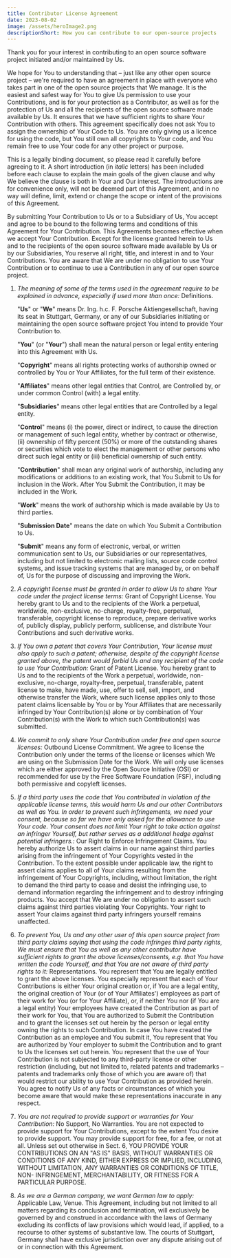 ```yaml
---
title: Contributor License Agreement
date: 2023-08-02
image: /assets/heroImage2.png
descriptionShort: How you can contribute to our open-source projects
---
```


Thank you for your interest in contributing to an open source software project
initiated and/or maintained by Us.

We hope for You to understanding that – just like any other open source project
– we're required to have an agreement in place with everyone who takes part in
one of the open source projects that We manage. It is the easiest and safest way
for You to give Us permission to use your Contributions, and is for your
protection as a Contributor, as well as for the protection of Us and all the
recipients of the open source software made available by Us. It ensures that we
have sufficient rights to share Your Contribution with others. This agreement
specifically does not ask You to assign the ownership of Your Code to Us. You
are only giving us a licence for using the code, but You still own all
copyrights to Your code, and You remain free to use Your code for any other
project or purpose.

This is a legally binding document, so please read it carefully before agreeing
to it. A short introduction (in _italic_ letters) has been included before each
clause to explain the main goals of the given clause and why We believe the
clause is both in Your and Our interest. The introductions are for convenience
only, will not be deemed part of this Agreement, and in no way will define,
limit, extend or change the scope or intent of the provisions of this Agreement.

By submitting Your Contribution to Us or to a Subsidiary of Us, You accept and
agree to be bound to the following terms and conditions of this Agreement for
Your Contribution. This Agreements becomes effective when we accept Your
Contribution. Except for the license granted herein to Us and to the recipients
of the open source software made available by Us or by our Subsidiaries, You
reserve all right, title, and interest in and to Your Contributions. You are
aware that We are under no obligation to use Your Contribution or to continue to
use a Contribution in any of our open source project.

1. _The meaning of some of the terms used in the agreement require to be
   explained in advance, especially if used more than once:_ Definitions.

   "**Us**" or "**We**" means Dr. Ing. h.c. F. Porsche Aktiengesellschaft,
   having its seat in Stuttgart, Germany, or any of our Subsidiaries initiating
   or maintaining the open source software project You intend to provide Your
   Contribution to.

   "**You**" (or "**Your**") shall mean the natural person or legal entity
   entering into this Agreement with Us.

   "**Copyright**" means all rights
   protecting works of authorship owned or controlled by You or Your Affiliates,
   for the full term of their existence.

   "**Affiliates**" means other legal
   entities that Control, are Controlled by, or under common Control (with) a
   legal entity.

   "**Subsidiaries**" means other legal entities that are Controlled by a legal
   entity.

   "**Control**" means (i) the power, direct or indirect, to cause the direction
   or management of such legal entity, whether by contract or otherwise, (ii)
   ownership of fifty percent (50%) or more of the outstanding shares or
   securities which vote to elect the management or other persons who direct
   such legal entity or (iii) beneficial ownership of such entity.

   "**Contribution**" shall mean any original work of authorship, including any
   modifications or additions to an existing work, that You Submit to Us for
   inclusion in the Work. After You Submit the Contribution, it may be included
   in the Work.

   "**Work**" means the work of authorship which is made available by Us to
   third parties.

   "**Submission Date**" means the date on which You Submit a Contribution to
   Us.

   "**Submit**" means any form of electronic, verbal, or written communication
   sent to Us, our Subsidiaries or our representatives, including but not
   limited to electronic mailing lists, source code control systems, and issue
   tracking systems that are managed by, or on behalf of, Us for the purpose of
   discussing and improving the Work.

2. _A copyright license must be granted in order to allow Us to share Your code
   under the project license terms:_ Grant of Copyright License. You hereby
   grant to Us and to the recipients of the Work a perpetual, worldwide,
   non-exclusive, no-charge, royalty-free, perpetual, transferable, copyright
   license to reproduce, prepare derivative works of, publicly display, publicly
   perform, sublicense, and distribute Your Contributions and such derivative
   works.

3. _If You own a patent that covers Your Contribution, Your license must also
   apply to such a patent; otherwise, despite of the copyright license granted
   above, the patent would forbid Us and any recipient of the code to use Your
   Contribution:_ Grant of Patent License. You hereby grant to Us and to the
   recipients of the Work a perpetual, worldwide, non-exclusive, no-charge,
   royalty-free, perpetual, transferable, patent license to make, have made,
   use, offer to sell, sell, import, and otherwise transfer the Work, where such
   license applies only to those patent claims licensable by You or by Your
   Affiliates that are necessarily infringed by Your Contribution(s) alone or by
   combination of Your Contribution(s) with the Work to which such
   Contribution(s) was submitted.

4. _We commit to only share Your Contribution under free and open source
   licenses:_ Outbound License Commitment. We agree to license the Contribution
   only under the terms of the license or licenses which We are using on the
   Submission Date for the Work. We will only use licenses which are either
   approved by the Open Source Initiative (OSI) or recommended for use by the
   Free Software Foundation (FSF), including both permissive and copyleft
   licenses.

5. _If a third party uses the code that You contributed in violation of the
   applicable license terms, this would harm Us and our other Contributors as
   well as You. In order to prevent such infringements, we need your consent,
   because so far we have only asked for the allowance to use Your code. Your
   consent does not limit Your right to take action against an infringer
   Yourself, but rather serves as a additional hedge against potential
   infringers.:_ Our Right to Enforce Infringement Claims. You hereby authorize
   Us to assert claims in our name against third parties arising from the
   infringement of Your Copyrights vested in the Contribution. To the extent
   possible under applicable law, the right to assert claims applies to all of
   Your claims resulting from the infringement of Your Copyrights, including,
   without limitation, the right to demand the third party to cease and desist
   the infringing use, to demand information regarding the infringement and to
   destroy infringing products. You accept that We are under no obligation to
   assert such claims against third parties violating Your Copyrights. Your
   right to assert Your claims against third party infringers yourself remains
   unaffected.

6. _To prevent You, Us and any other user of this open source project from third
   party claims saying that using the code infringes third party rights, We must
   ensure that You as well as any other contributor have sufficient rights to
   grant the above licenses/consents, e.g. that You have written the code
   Yourself, and that You are not aware of third party rights to it:_
   Representations. You represent that You are legally entitled to grant the
   above licenses. You especially represent that each of Your Contributions is
   either Your original creation or, if You are a legal entity, the original
   creation of Your (or of Your Affiliates') employees as part of their work for
   You (or for Your Affiliate), or, if neither You nor (if You are a legal
   entity) Your employees have created the Contribution as part of their work
   for You, that You are authorized to Submit the Contribution and to grant the
   licenses set out herein by the person or legal entity owning the rights to
   such Contribution. In case You have created the Contribution as an employee
   and You submit it, You represent that You are authorized by Your employer to
   submit the Contribution and to grant to Us the licenses set out herein. You
   represent that the use of Your Contribution is not subjected to any
   third-party license or other restriction (including, but not limited to,
   related patents and trademarks – patents and trademarks only those of which
   you are aware of) that would restrict our ability to use Your Contribution as
   provided herein. You agree to notify Us of any facts or circumstances of
   which you become aware that would make these representations inaccurate in
   any respect.

7. _You are not required to provide support or warranties for Your
   Contribution:_ No Support, No Warranties. You are not expected to provide
   support for Your Contributions, except to the extent You desire to provide
   support. You may provide support for free, for a fee, or not at all. Unless
   set out otherwise in Sect. 6, YOU PROVIDE YOUR CONTRIBUTIONS ON AN "AS IS"
   BASIS, WITHOUT WARRANTIES OR CONDITIONS OF ANY KIND, EITHER EXPRESS OR
   IMPLIED, INCLUDING, WITHOUT LIMITATION, ANY WARRANTIES OR CONDITIONS OF
   TITLE, NON- INFRINGEMENT, MERCHANTABILITY, OR FITNESS FOR A PARTICULAR
   PURPOSE.

8. _As we are a German company, we want German law to apply:_ Applicable Law,
   Venue. This Agreement, including but not limited to all matters regarding its
   conclusion and termination, will exclusively be governed by and construed in
   accordance with the laws of Germany excluding its conflicts of law provisions
   which would lead, if applied, to a recourse to other systems of substantive
   law. The courts of Stuttgart, Germany shall have exclusive jurisdiction over
   any dispute arising out of or in connection with this Agreement.
